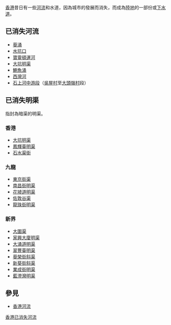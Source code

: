 {{香港地理}}
[[香港|香港]]昔日有一些[[河流|河流]]和水道，因為城市的發展而消失，而成為[[陆地|陸地]]的一部份或[[下水道|下水道]]。

==已消失河流==
*[[葵涌|葵涌]]
*[[水坑口|水坑口]]
*[[寶靈頓運河|寶靈頓運河]]
*[[大坑明渠|大坑明渠]]
*[[鰂魚涌|鰂魚涌]]
*[[西灣河|西灣河]]
*[[石上河|石上河中游段]]（[[吳屋村_(香港)|吳屋村]]至[[大頭嶺村|大頭嶺村]]段）

==已消失明渠==
指封為暗渠的明渠。
===香港===
*[[大坑明渠|大坑明渠]]
*[[鳳輝臺明渠|鳳輝臺明渠]]
*[[石水渠街|石水渠街]]

===九龍===
*[[東京街渠|東京街渠]]
*[[南昌街明渠|南昌街明渠]]
*[[花墟道明渠|花墟道明渠]]
*[[佐敦谷渠|佐敦谷渠]]
*[[龍珠街明渠|龍珠街明渠]]

===新界===
*[[大圍渠|大圍渠]]
*[[家興大廈明渠|家興大廈明渠]]
*[[大涌道|大涌道明渠]]
*[[翠豐臺明渠|翠豐臺明渠]]
*[[葵榮街斜渠|葵榮街斜渠]]
*[[新葵街斜渠|新葵街斜渠]]
*[[業成街明渠|業成街明渠]]
*[[藍澄灣明渠|藍澄灣明渠]]

==參見==
*[[香港河流|香港河流]]

{{HK-geo-stub}}
{{香港已消失河流}}
[[Category:香港已消失河流|]]
